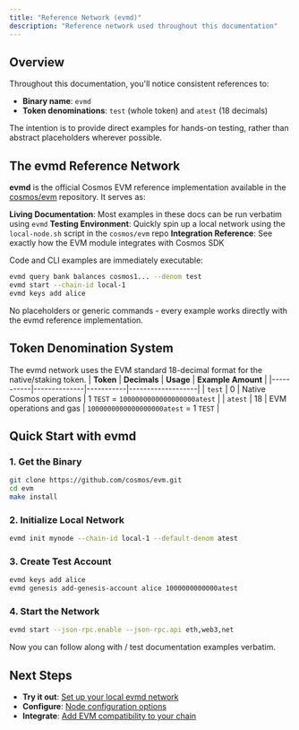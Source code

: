 ```yaml
---
title: "Reference Network (evmd)"
description: "Reference network used throughout this documentation"
---
```


## Overview

Throughout this documentation, you'll notice consistent references to:
- **Binary name**: `evmd`
- **Token denominations**: `test` (whole token) and `atest` (18 decimals)

The intention is to provide direct examples for hands-on testing, rather than abstract placeholders wherever possible.

## The evmd Reference Network

**evmd** is the official Cosmos EVM reference implementation available in the [cosmos/evm](https://github.com/cosmos/evm) repository. It serves as:

**Living Documentation**: Most examples in these docs can be run verbatim using `evmd`
**Testing Environment**: Quickly spin up a local network using the `local-node.sh` script in the `cosmos/evm` repo
**Integration Reference**: See exactly how the EVM module integrates with Cosmos SDK

Code and CLI examples are immediately executable:

```bash
evmd query bank balances cosmos1... --denom test
evmd start --chain-id local-1
evmd keys add alice
```

No placeholders or generic commands - every example works directly with the evmd reference implementation.

## Token Denomination System

The evmd network uses the EVM standard 18-decimal format for the native/staking token.
| **Token** | **Decimals** | **Usage** | **Example Amount** |
|-----------|--------------|-----------|-------------------|
| `test` | 0 | Native Cosmos operations | 1 `TEST` = `1000000000000000000atest` |
| `atest` | 18 | EVM operations and gas | `1000000000000000000atest` = 1 `TEST` |

## Quick Start with evmd

### 1. Get the Binary

```bash
git clone https://github.com/cosmos/evm.git
cd evm
make install
```

### 2. Initialize Local Network

```bash
evmd init mynode --chain-id local-1 --default-denom atest
```

### 3. Create Test Account

```bash
evmd keys add alice
evmd genesis add-genesis-account alice 1000000000000atest
```

### 4. Start the Network

```bash
evmd start --json-rpc.enable --json-rpc.api eth,web3,net
```

Now you can follow along with / test documentation examples verbatim.


## Next Steps

- **Try it out**: [Set up your local evmd network](/docs/evm/next/documentation/getting-started/local-network-setup)
- **Configure**: [Node configuration options](/docs/evm/next/documentation/getting-started/node-configuration)
- **Integrate**: [Add EVM compatibility to your chain](/docs/evm/next/documentation/integration/evm-module-integration)
